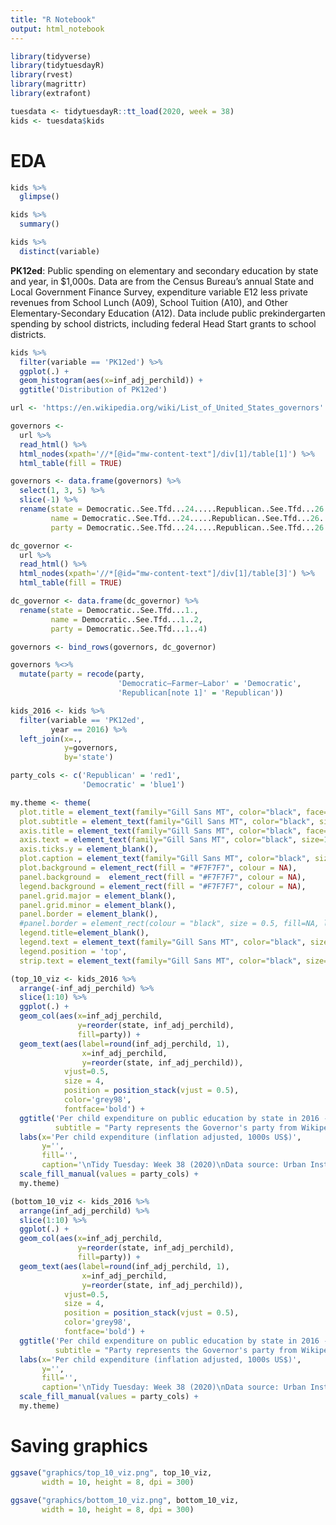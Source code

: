 ```yaml
---
title: "R Notebook"
output: html_notebook
---
```


```r
library(tidyverse)
library(tidytuesdayR)
library(rvest)
library(magrittr)
library(extrafont)
```

```r
tuesdata <- tidytuesdayR::tt_load(2020, week = 38)
kids <- tuesdata$kids
```

# EDA  

```r
kids %>% 
  glimpse()
```

```r
kids %>% 
  summary()
```

```r
kids %>% 
  distinct(variable)
```

**PK12ed**: Public spending on elementary and secondary education by state and year, in $1,000s. Data are from the Census Bureau's annual State and Local Government Finance Survey, expenditure variable E12 less private revenues from School Lunch (A09), School Tuition (A10), and Other Elementary-Secondary Education (A12). Data include public prekindergarten spending by school districts, including federal Head Start grants to school districts.

```r
kids %>% 
  filter(variable == 'PK12ed') %>% 
  ggplot(.) + 
  geom_histogram(aes(x=inf_adj_perchild)) + 
  ggtitle('Distribution of PK12ed')
```

```r
url <- 'https://en.wikipedia.org/wiki/List_of_United_States_governors'

governors <- 
  url %>% 
  read_html() %>% 
  html_nodes(xpath='//*[@id="mw-content-text"]/div[1]/table[1]') %>% 
  html_table(fill = TRUE)

governors <- data.frame(governors) %>% 
  select(1, 3, 5) %>% 
  slice(-1) %>% 
  rename(state = Democratic..See.Tfd...24.....Republican..See.Tfd...26.,
         name = Democratic..See.Tfd...24.....Republican..See.Tfd...26..2,
         party = Democratic..See.Tfd...24.....Republican..See.Tfd...26..4)

dc_governor <- 
  url %>% 
  read_html() %>% 
  html_nodes(xpath='//*[@id="mw-content-text"]/div[1]/table[3]') %>% 
  html_table(fill = TRUE)

dc_governor <- data.frame(dc_governor) %>% 
  rename(state = Democratic..See.Tfd...1.,
         name = Democratic..See.Tfd...1..2,
         party = Democratic..See.Tfd...1..4)

governors <- bind_rows(governors, dc_governor)
```

```r
governors %<>% 
  mutate(party = recode(party,
                        'Democratic–Farmer–Labor' = 'Democratic',
                        'Republican[note 1]' = 'Republican'))
```

```r
kids_2016 <- kids %>% 
  filter(variable == 'PK12ed',
         year == 2016) %>% 
  left_join(x=.,
            y=governors,
            by='state')
```

```r
party_cols <- c('Republican' = 'red1',
                'Democratic' = 'blue1')
```

```r
my.theme <- theme(
  plot.title = element_text(family="Gill Sans MT", color="black", face="bold", size=16, hjust=0), 
  plot.subtitle = element_text(family="Gill Sans MT", color="black", size=14, hjust=0), 
  axis.title = element_text(family="Gill Sans MT", color="black", face="bold", size=12), 
  axis.text = element_text(family="Gill Sans MT", color="black", size=11), 
  axis.ticks.y = element_blank(), 
  plot.caption = element_text(family="Gill Sans MT", color="black", size=12), 
  plot.background = element_rect(fill = "#F7F7F7", colour = NA),
  panel.background =  element_rect(fill = "#F7F7F7", colour = NA), 
  legend.background = element_rect(fill = "#F7F7F7", colour = NA), 
  panel.grid.major = element_blank(),
  panel.grid.minor = element_blank(),
  panel.border = element_blank(), 
  #panel.border = element_rect(colour = "black", size = 0.5, fill=NA, linetype = 1),
  legend.title=element_blank(), 
  legend.text = element_text(family="Gill Sans MT", color="black", size=12, hjust=0),
  legend.position = 'top',
  strip.text = element_text(family="Gill Sans MT", color="black", size=14))
```

```r
(top_10_viz <- kids_2016 %>% 
  arrange(-inf_adj_perchild) %>% 
  slice(1:10) %>% 
  ggplot(.) + 
  geom_col(aes(x=inf_adj_perchild,
               y=reorder(state, inf_adj_perchild),
               fill=party)) + 
  geom_text(aes(label=round(inf_adj_perchild, 1),
                x=inf_adj_perchild, 
                y=reorder(state, inf_adj_perchild)), 
            vjust=0.5, 
            size = 4, 
            position = position_stack(vjust = 0.5),
            color='grey98',
            fontface='bold') +
  ggtitle('Per child expenditure on public education by state in 2016 - Top 10 states',
          subtitle = "Party represents the Governor's party from Wikipedia") + 
  labs(x='Per child expenditure (inflation adjusted, 1000s US$)',
       y='',
       fill='',
       caption='\nTidy Tuesday: Week 38 (2020)\nData source: Urban Institute\nGovernor party not necessarily matches the correct party in 2016') + 
  scale_fill_manual(values = party_cols) + 
  my.theme)
```

```r
(bottom_10_viz <- kids_2016 %>% 
  arrange(inf_adj_perchild) %>% 
  slice(1:10) %>% 
  ggplot(.) + 
  geom_col(aes(x=inf_adj_perchild,
               y=reorder(state, inf_adj_perchild),
               fill=party)) + 
  geom_text(aes(label=round(inf_adj_perchild, 1),
                x=inf_adj_perchild, 
                y=reorder(state, inf_adj_perchild)), 
            vjust=0.5, 
            size = 4, 
            position = position_stack(vjust = 0.5),
            color='grey98',
            fontface='bold') +
  ggtitle('Per child expenditure on public education by state in 2016 - Bottom 10 states',
          subtitle = "Party represents the Governor's party from Wikipedia") + 
  labs(x='Per child expenditure (inflation adjusted, 1000s US$)',
       y='',
       fill='',
       caption='\nTidy Tuesday: Week 38 (2020)\nData source: Urban Institute\nGovernor party not necessarily matches the correct party in 2016') + 
  scale_fill_manual(values = party_cols) + 
  my.theme)
```

# Saving graphics  

```r
ggsave("graphics/top_10_viz.png", top_10_viz,
       width = 10, height = 8, dpi = 300)

ggsave("graphics/bottom_10_viz.png", bottom_10_viz,
       width = 10, height = 8, dpi = 300)
```
